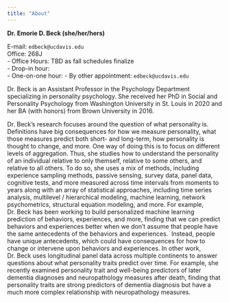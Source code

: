 ```yaml
---
title: "About"
---
```


**Dr. Emorie D. Beck (she/her/hers)**

E-mail: `edbeck@ucdavis.edu`\
Office: 268J\
- Office Hours: TBD as fall schedules finalize\
- Drop-in hour:\
- One-on-one hour: - By other appointment: `edbeck@ucdavis.edu`

Dr. Beck is an Assistant Professor in the Psychology Department specializing in personality psychology. She received her PhD in Social and Personality Psychology from Washington University in St. Louis in 2020 and her BA (with honors) from Brown University in 2016. 

Dr. Beck's research focuses around the question of what personality is. Definitions have big consequences for how we measure personality, what those measures predict both short- and long-term, how personality is thought to change, and more. One way of doing this is to focus on different levels of aggregation. Thus, she studies how to understand the personality of an individual relative to only themself, relative to some others, and relative to all others. To do so, she uses a mix of methods, including experience sampling methods, passive sensing, survey data, panel data, cognitive tests, and more measured across time intervals from moments to years along with an array of statistical approaches, including time series analysis, multilevel / hierarchical modeling, machine learning, network psychometrics, structural equation modeling, and more. For example, Dr. Beck has been working to build personalized machine learning prediction of behaviors, experiences, and more, finding that we can predict behaviors and experiences better when we don't assume that people have the same antecedents of the behaviors and experiences.  Instead, people have unique antecedents, which could have consequences for how to change or intervene upon behaviors and experiences. In other work, Dr. Beck uses longitudinal panel data across multiple continents to answer questions about what personality traits predict over time. For example, she recently examined personality trait and well-being predictors of later dementia diagnoses and neuropathology measures after death, finding that personality traits are strong predictors of dementia diagnosis but have a much more complex relationship with neuropathology measures. 
